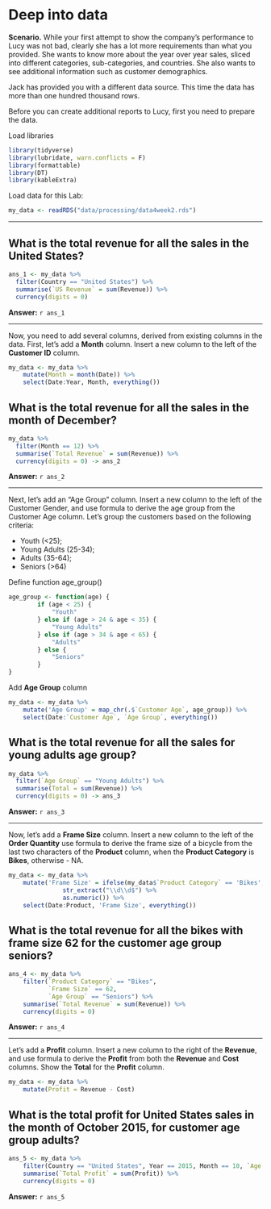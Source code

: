 # Deep into data

**Scenario.** While your first attempt to show the company's performance to Lucy was not bad, clearly she has a lot more requirements than what you provided. She wants to know more about the year over year sales, sliced into different categories, sub-categories, and countries. She also wants to see additional information such as customer demographics.

Jack has provided you with a different data source. This time the data has more than one hundred thousand rows.

Before you can create additional reports to Lucy, first you need to prepare the data.

Load libraries
```r
library(tidyverse)
library(lubridate, warn.conflicts = F)
library(formattable)
library(DT)
library(kableExtra)
```
Load data for this Lab:
```r
my_data <- readRDS("data/processing/data4week2.rds")
```

---

## What is the total revenue for all the sales in the United States?
```r
ans_1 <- my_data %>%
  filter(Country == "United States") %>%
  summarise(`US Revenue` = sum(Revenue)) %>%
  currency(digits = 0)
```
**Answer:** `r ans_1` 

---

Now, you need to add several columns, derived from existing columns in the data.
First, let's add a **Month** column. Insert a new column to the left of the **Customer ID** column.
```r
my_data <- my_data %>%
    mutate(Month = month(Date)) %>%
    select(Date:Year, Month, everything())
```

## What is the total revenue for all the sales in the month of December?
```r
my_data %>%
  filter(Month == 12) %>%
  summarise(`Total Revenue` = sum(Revenue)) %>%
  currency(digits = 0) -> ans_2
```
**Answer:** `r ans_2` 

---

Next, let's add an "Age Group" column. Insert a new column to the left of the Customer Gender, and use formula to derive the age group from the Customer Age column. Let's group the customers based on the following criteria:

* Youth (<25);
* Young Adults (25-34);
* Adults (35-64);
* Seniors (>64)

Define function age_group()
```r
age_group <- function(age) {
        if (age < 25) {
            "Youth"
        } else if (age > 24 & age < 35) {
            "Young Adults"
        } else if (age > 34 & age < 65) {
            "Adults"
        } else {
            "Seniors"
        }
}
```
Add **Age Group** column
```r
my_data <- my_data %>%
    mutate('Age Group' = map_chr(.$`Customer Age`, age_group)) %>%
    select(Date:`Customer Age`, `Age Group`, everything())
```

## What is the total revenue for all the sales for young adults age group?
```r
my_data %>%
  filter(`Age Group` == "Young Adults") %>%
  summarise(Total = sum(Revenue)) %>%
  currency(digits = 0) -> ans_3
```
**Answer:** `r ans_3` 

---

Now, let's add a **Frame Size** column. Insert a new column to the left of the **Order Quantity** use formula to derive the frame size of a bicycle from the last two characters of the **Product** column, when the **Product Category** is **Bikes**, otherwise - NA.

```r
my_data <- my_data %>%
    mutate('Frame Size' = ifelse(my_data$`Product Category` == 'Bikes', my_data$Product, NA) %>%
               str_extract("\\d\\d$") %>%
               as.numeric()) %>%
    select(Date:Product, 'Frame Size', everything())
```

## What is the total revenue for all the bikes with frame size 62 for the customer age group seniors?
```r
ans_4 <- my_data %>%
    filter(`Product Category` == "Bikes",
           `Frame Size` == 62,
           `Age Group` == "Seniors") %>%
    summarise(`Total Revenue` = sum(Revenue)) %>%
    currency(digits = 0)
```
**Answer:** `r ans_4` 

---

Let's add a **Profit** column. Insert a new column to the right of the **Revenue**, and use formula to derive the **Profit** from both the **Revenue** and **Cost** columns. Show the **Total** for the **Profit** column.  
```r
my_data <- my_data %>%
    mutate(Profit = Revenue - Cost)
```

## What is the total profit for United States sales in the month of October 2015, for customer age group adults?
```r
ans_5 <- my_data %>%
    filter(Country == "United States", Year == 2015, Month == 10, `Age Group` == "Adults") %>%
    summarise(`Total Profit` = sum(Profit)) %>%
    currency(digits = 0)
```
**Answer:** `r ans_5` 
